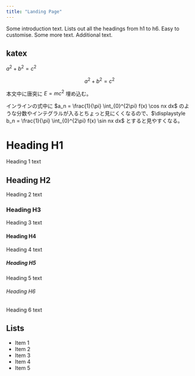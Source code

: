```yaml
---
title: "Landing Page"
---
```


Some introduction text. Lists out all the headings from h1 to h6. Easy to customise. Some more text. Additional text.

## katex

$a^2 + b^2 = c^2$

$$
a^2 + b^2 = c^2
$$

本文中に唐突に $E = mc^2$ 埋め込む。

インラインの式中に $a_n = \frac{1}{\pi} \int_{0}^{2\pi} f(x) \cos nx dx$ のような分数やインテグラルが入るとちょっと見にくくなるので、$\displaystyle b_n = \frac{1}{\pi} \int_{0}^{2\pi} f(x) \sin nx dx$ とすると見やすくなる。

# Heading H1
Heading 1 text

## Heading H2
Heading 2 text

### Heading H3
Heading 3 text

#### Heading H4
Heading 4 text

##### Heading H5
Heading 5 text

###### Heading H6
Heading 6 text

## Lists
- Item 1
- Item 2
- Item 3
- Item 4
- Item 5
